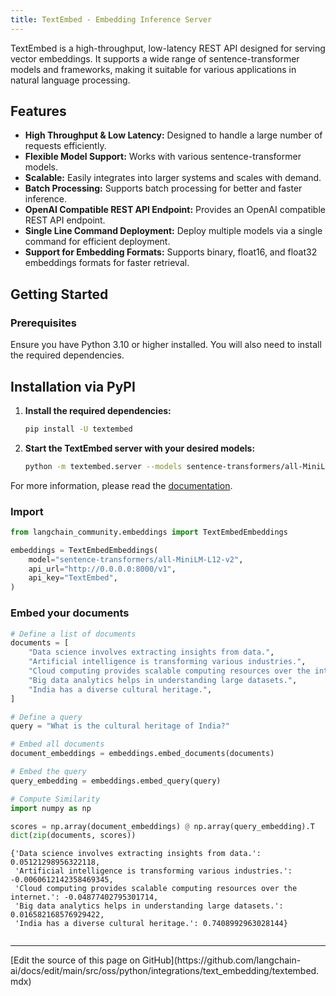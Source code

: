 ```yaml
---
title: TextEmbed - Embedding Inference Server
---
```


TextEmbed is a high-throughput, low-latency REST API designed for serving vector embeddings. It supports a wide range of sentence-transformer models and frameworks, making it suitable for various applications in natural language processing.

## Features

- **High Throughput & Low Latency:** Designed to handle a large number of requests efficiently.
- **Flexible Model Support:** Works with various sentence-transformer models.
- **Scalable:** Easily integrates into larger systems and scales with demand.
- **Batch Processing:** Supports batch processing for better and faster inference.
- **OpenAI Compatible REST API Endpoint:** Provides an OpenAI compatible REST API endpoint.
- **Single Line Command Deployment:** Deploy multiple models via a single command for efficient deployment.
- **Support for Embedding Formats:** Supports binary, float16, and float32 embeddings formats for faster retrieval.

## Getting Started

### Prerequisites

Ensure you have Python 3.10 or higher installed. You will also need to install the required dependencies.

## Installation via PyPI

1. **Install the required dependencies:**

    ```bash
    pip install -U textembed
    ```

2. **Start the TextEmbed server with your desired models:**

    ```bash
    python -m textembed.server --models sentence-transformers/all-MiniLM-L12-v2 --workers 4 --api-key TextEmbed
    ```

For more information, please read the [documentation](https://github.com/kevaldekivadiya2415/textembed/blob/main/docs/setup.md).

### Import

```python
from langchain_community.embeddings import TextEmbedEmbeddings
```

```python
embeddings = TextEmbedEmbeddings(
    model="sentence-transformers/all-MiniLM-L12-v2",
    api_url="http://0.0.0.0:8000/v1",
    api_key="TextEmbed",
)
```

### Embed your documents

```python
# Define a list of documents
documents = [
    "Data science involves extracting insights from data.",
    "Artificial intelligence is transforming various industries.",
    "Cloud computing provides scalable computing resources over the internet.",
    "Big data analytics helps in understanding large datasets.",
    "India has a diverse cultural heritage.",
]

# Define a query
query = "What is the cultural heritage of India?"
```

```python
# Embed all documents
document_embeddings = embeddings.embed_documents(documents)

# Embed the query
query_embedding = embeddings.embed_query(query)
```

```python
# Compute Similarity
import numpy as np

scores = np.array(document_embeddings) @ np.array(query_embedding).T
dict(zip(documents, scores))
```

```output
{'Data science involves extracting insights from data.': 0.05121298956322118,
 'Artificial intelligence is transforming various industries.': -0.0060612142358469345,
 'Cloud computing provides scalable computing resources over the internet.': -0.04877402795301714,
 'Big data analytics helps in understanding large datasets.': 0.016582168576929422,
 'India has a diverse cultural heritage.': 0.7408992963028144}
```

```python

```

---

<Callout icon="pen-to-square" iconType="regular">
  [Edit the source of this page on GitHub](https://github.com/langchain-ai/docs/edit/main/src/oss/python/integrations/text_embedding/textembed.mdx)
</Callout>
